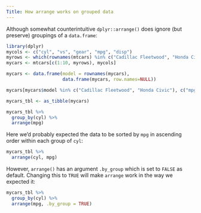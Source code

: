 ```yaml
---
Title: How arrange works on grouped data
---
```

Although somewhat counterintuitive `dplyr::arrange()` does ignore (but preserve) groupings of a `data.frame`:
```r
library(dplyr)
mycols <- c("cyl", "vs", "gear", "mpg", "disp")
myrows <- which(rownames(mtcars) %in% c("Cadillac Fleetwood", "Honda Civic"))
mycars <- mtcars[c(1:10, myrows), mycols]

mycars <- data.frame(model = rownames(mycars),
                     data.frame(mycars, row.names=NULL))

mycars[mycars$model %in% c("Cadillac Fleetwood", "Honda Civic"), c("mpg", "disp")] <- NA

mycars_tbl <- as_tibble(mycars)
```

```r
mycars_tbl %>% 
  group_by(cyl) %>% 
  arrange(mpg)
```
Here we'd probably expected the data to be sorted by `mpg` in ascending order within each group of `cyl`:
```r
mycars_tbl %>%  
  arrange(cyl, mpg)
```
However, `arrange()` has an argument `.by_group` which is set to `FALSE` as default. Changing this to `TRUE` will make `arrange` work in the way we expected it:
```r
mycars_tbl %>% 
  group_by(cyl) %>% 
  arrange(mpg, .by_group = TRUE)
```
